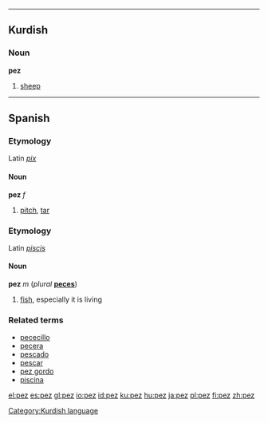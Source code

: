 {{see|Pez}}

----

==Kurdish==
===Noun===
'''pez'''

#[[sheep]]

[[Category:Kurdish language]]

----

==Spanish==
===Etymology===
Latin ''[[pix#Latin|pix]]''

====Noun====
'''pez''' ''f''

#[[pitch]], [[tar]]

===Etymology===
Latin ''[[piscis]]''

====Noun====
'''pez''' ''m'' (''plural'' '''[[peces]]''')

#[[fish]], especially it is living

===Related terms===
*[[pececillo]]
*[[pecera]]
*[[pescado]]
*[[pescar]]
*[[pez gordo]]
*[[piscina]]

[[el:pez]]
[[es:pez]]
[[gl:pez]]
[[io:pez]]
[[id:pez]]
[[ku:pez]]
[[hu:pez]]
[[ja:pez]]
[[pl:pez]]
[[fi:pez]]
[[zh:pez]]